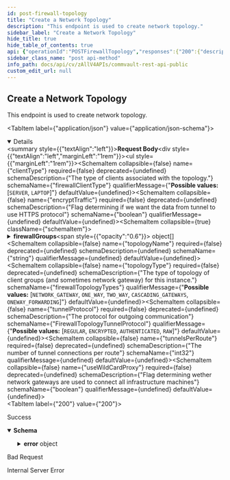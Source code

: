 ```yaml
---
id: post-firewall-topology
title: "Create a Network Topology"
description: "This endpoint is used to create network topology."
sidebar_label: "Create a Network Topology"
hide_title: true
hide_table_of_contents: true
api: {"operationId":"POSTFirewallTopology","responses":{"200":{"description":"Success","content":{"application/json":{"schema":{"properties":{"error":{"properties":{"errorCode":{"format":"int32","type":"integer"},"errorMessage":{"nullable":true,"type":"string"}},"type":"object"},"topologyId":{"type":"integer"}},"title":"FirewallTopologyCreateResp","type":"object"}}}},"400":{"description":"Bad Request"},"500":{"description":"Internal Server Error"}},"description":"This endpoint is used to create network topology.","requestBody":{"content":{"application/json":{"schema":{"properties":{"clientType":{"description":"The type of clients associated with the topology.","enum":["SERVER","LAPTOP"],"title":"firewallClientType","type":"string"},"encryptTraffic":{"description":"Flag determining if we want the data from tunnel to use HTTPS protocol","type":"boolean"},"firewallGroups":{"items":{"properties":{"advancedOptions":{"properties":{"keepAliveInterval":{"description":"The interval in seconds for sending keep-alive packets, to maintain the session if backup traffic has an extended pause.","format":"int32","type":"integer"},"tunnelPort":{"description":"The port defined for communications","format":"int32","type":"integer"}},"title":"","type":"object"},"clientGroupId":{"description":"The id of the client group","format":"int32","type":"integer"},"groupType":{"enum":["INTERNAL","EXTERNAL","PROXIES","PROXY_PERIMETER"],"title":"FirewallFwGroupType","type":"string"},"mnemonic":{"description":"Custom names(mnemonics) given to pre-defined smart client groups","enum":["MY_COMMSERVE","MY_MEDIAAGENTS","MY_COMMSERVE_AND_MEDIAAGENTS","NONE"],"title":"FirewallGroupMnemonic","type":"string"}},"title":"","type":"object"},"type":"array"},"topologyName":{"type":"string"},"topologyType":{"description":"The type of topology of client groups (and sometimes network gateway) for this instance.","enum":["NETWORK_GATEWAY","ONE_WAY","TWO_WAY","CASCADING_GATEWAYS","ONEWAY_FORWARDING"],"title":"firewallTopologyTypes","type":"string"},"tunnelProtocol":{"description":"The protocol for outgoing communication","enum":["REGULAR","ENCRYPTED","AUTHENTICATED","RAW"],"title":"FirewallTopologyTunnelProtocol","type":"string"},"tunnelsPerRoute":{"description":"The number of tunnel connections per route","format":"int32","type":"integer"},"useWildCardProxy":{"description":"Flag determining wether network gateways are used to connect all infrastructure machines","type":"boolean"}},"title":"FirewallTopologyReq","type":"object"}}}},"tags":["Network Topology Operations"],"method":"post","path":"/V4/NetworkTopology","servers":[{"url":"http://{hostname}/webconsole/api","variables":{"hostname":{"default":"localhost","description":"Webconsole"}}}],"securitySchemes":{"token":{"in":"header","name":"Authtoken","type":"apiKey"}},"jsonRequestBodyExample":{"clientType":"SERVER","encryptTraffic":true,"firewallGroups":[{"advancedOptions":{"keepAliveInterval":0,"tunnelPort":0},"clientGroupId":0,"groupType":"INTERNAL","mnemonic":"MY_COMMSERVE"}],"topologyName":"string","topologyType":"NETWORK_GATEWAY","tunnelProtocol":"REGULAR","tunnelsPerRoute":0,"useWildCardProxy":true},"info":{"version":"1.0.0","contact":{},"description":"## Welcome\n\nWelcome to Commvault's Rest APIs. You can explore our APIs in [Postman](https://getpostman.com) using the predefined requests we created\n\nThe current version of this documentation is **Commvault Platform Release 2022E**.\n\nYou can access LTS documentation here:\n\n[Feature Release 11.20](https://documenter.getpostman.com/view/2046098/UVR7KoPJ)\n\n[Feature Release 11.24](https://documenter.getpostman.com/view/2046098/UVR7KoPL)\n\nFor more V2 and Latest APIs, please visit your API Explorer page.  \n[*More Details*](http://documentation.commvault.com/commvault/v11/article?p=107350_1.htm)\n\n## Setup\n\nTo get started, [create an environment in Postman](https://www.getpostman.com/docs/environments), select that environment, and set your environment variables by entering necessary values in the `0 - Setup/Environment Setup` pre-request script ([documentation on pre-request scripts](http://www.getpostman.com/docs/pre_request_scripts)). Also, Some of our calls might have dependencies. `GET`/`PUT`/`DELETE` may only work after an item is created with a `POST`.\n\nThe same set of APIs can be used for both XML and JSON. If you want to get equivalent JSON for the XML, use our [API](https://api.commvault.com/#fe2fa795-dd7c-4416-857d-75704b52be8c) for conversion.\n\n**Note:** Swagger Documentation for V2/Latest APIs are present in the following URL:  \n`{ServerURL}/sandbox/apiexplorer`\n\n[*More Details*](http://documentation.commvault.com/commvault/v11/article?p=45551.htm)","title":"Commvault Rest API - Public"},"postman":{"name":"Create a Network Topology","description":{"content":"This endpoint is used to create network topology.","type":"text/plain"},"url":{"path":["V4","NetworkTopology"],"host":["{{baseUrl}}"],"query":[],"variable":[]},"header":[{"key":"Content-Type","value":"application/json"},{"key":"Accept","value":"application/json"}],"method":"POST","body":{"mode":"raw","raw":"\"\"","options":{"raw":{"language":"json"}}}}}
sidebar_class_name: "post api-method"
info_path: docs/api/cv/zAllV4APIs/commvault-rest-api-public
custom_edit_url: null
---
```



## Create a Network Topology



This endpoint is used to create network topology.

<MimeTabs><TabItem label={"application/json"} value={"application/json-schema"}><details style={{}} data-collapsed={false} open={true}><summary style={{"textAlign":"left"}}><strong>Request Body</strong></summary><div style={{"textAlign":"left","marginLeft":"1rem"}}></div><ul style={{"marginLeft":"1rem"}}><SchemaItem collapsible={false} name={"clientType"} required={false} deprecated={undefined} schemaDescription={"The type of clients associated with the topology."} schemaName={"firewallClientType"} qualifierMessage={"**Possible values:** [`SERVER`, `LAPTOP`]"} defaultValue={undefined}></SchemaItem><SchemaItem collapsible={false} name={"encryptTraffic"} required={false} deprecated={undefined} schemaDescription={"Flag determining if we want the data from tunnel to use HTTPS protocol"} schemaName={"boolean"} qualifierMessage={undefined} defaultValue={undefined}></SchemaItem><SchemaItem collapsible={true} className={"schemaItem"}><details style={{}}><summary style={{}}><strong>firewallGroups</strong><span style={{"opacity":"0.6"}}> object[]</span></summary><div style={{"marginLeft":"1rem"}}><SchemaItem collapsible={true} className={"schemaItem"}><details style={{}}><summary style={{}}><strong>advancedOptions</strong><span style={{"opacity":"0.6"}}> object</span></summary><div style={{"marginLeft":"1rem"}}><SchemaItem collapsible={false} name={"keepAliveInterval"} required={false} deprecated={undefined} schemaDescription={"The interval in seconds for sending keep-alive packets, to maintain the session if backup traffic has an extended pause."} schemaName={"int32"} qualifierMessage={undefined} defaultValue={undefined}></SchemaItem><SchemaItem collapsible={false} name={"tunnelPort"} required={false} deprecated={undefined} schemaDescription={"The port defined for communications"} schemaName={"int32"} qualifierMessage={undefined} defaultValue={undefined}></SchemaItem></div></details></SchemaItem><SchemaItem collapsible={false} name={"clientGroupId"} required={false} deprecated={undefined} schemaDescription={"The id of the client group"} schemaName={"int32"} qualifierMessage={undefined} defaultValue={undefined}></SchemaItem><SchemaItem collapsible={false} name={"groupType"} required={false} deprecated={undefined} schemaDescription={undefined} schemaName={"FirewallFwGroupType"} qualifierMessage={"**Possible values:** [`INTERNAL`, `EXTERNAL`, `PROXIES`, `PROXY_PERIMETER`]"} defaultValue={undefined}></SchemaItem><SchemaItem collapsible={false} name={"mnemonic"} required={false} deprecated={undefined} schemaDescription={"Custom names(mnemonics) given to pre-defined smart client groups"} schemaName={"FirewallGroupMnemonic"} qualifierMessage={"**Possible values:** [`MY_COMMSERVE`, `MY_MEDIAAGENTS`, `MY_COMMSERVE_AND_MEDIAAGENTS`, `NONE`]"} defaultValue={undefined}></SchemaItem></div></details></SchemaItem><SchemaItem collapsible={false} name={"topologyName"} required={false} deprecated={undefined} schemaDescription={undefined} schemaName={"string"} qualifierMessage={undefined} defaultValue={undefined}></SchemaItem><SchemaItem collapsible={false} name={"topologyType"} required={false} deprecated={undefined} schemaDescription={"The type of topology of client groups (and sometimes network gateway) for this instance."} schemaName={"firewallTopologyTypes"} qualifierMessage={"**Possible values:** [`NETWORK_GATEWAY`, `ONE_WAY`, `TWO_WAY`, `CASCADING_GATEWAYS`, `ONEWAY_FORWARDING`]"} defaultValue={undefined}></SchemaItem><SchemaItem collapsible={false} name={"tunnelProtocol"} required={false} deprecated={undefined} schemaDescription={"The protocol for outgoing communication"} schemaName={"FirewallTopologyTunnelProtocol"} qualifierMessage={"**Possible values:** [`REGULAR`, `ENCRYPTED`, `AUTHENTICATED`, `RAW`]"} defaultValue={undefined}></SchemaItem><SchemaItem collapsible={false} name={"tunnelsPerRoute"} required={false} deprecated={undefined} schemaDescription={"The number of tunnel connections per route"} schemaName={"int32"} qualifierMessage={undefined} defaultValue={undefined}></SchemaItem><SchemaItem collapsible={false} name={"useWildCardProxy"} required={false} deprecated={undefined} schemaDescription={"Flag determining wether network gateways are used to connect all infrastructure machines"} schemaName={"boolean"} qualifierMessage={undefined} defaultValue={undefined}></SchemaItem></ul></details></TabItem></MimeTabs><div><ApiTabs><TabItem label={"200"} value={"200"}><div>

Success

</div><div><MimeTabs schemaType={"response"}><TabItem label={"application/json"} value={"application/json"}><SchemaTabs><TabItem label={"Schema"} value={"Schema"}><details style={{}} data-collapsed={false} open={true}><summary style={{"textAlign":"left"}}><strong>Schema</strong></summary><div style={{"textAlign":"left","marginLeft":"1rem"}}></div><ul style={{"marginLeft":"1rem"}}><SchemaItem collapsible={true} className={"schemaItem"}><details style={{}}><summary style={{}}><strong>error</strong><span style={{"opacity":"0.6"}}> object</span></summary><div style={{"marginLeft":"1rem"}}><SchemaItem collapsible={false} name={"errorCode"} required={false} deprecated={undefined} schemaDescription={undefined} schemaName={"int32"} qualifierMessage={undefined} defaultValue={undefined}></SchemaItem><SchemaItem collapsible={false} name={"errorMessage"} required={false} deprecated={undefined} schemaDescription={undefined} schemaName={"string"} qualifierMessage={undefined} defaultValue={undefined}></SchemaItem></div></details></SchemaItem><SchemaItem collapsible={false} name={"topologyId"} required={false} deprecated={undefined} schemaDescription={undefined} schemaName={"integer"} qualifierMessage={undefined} defaultValue={undefined}></SchemaItem></ul></details></TabItem><TabItem label={"Example (from schema)"} value={"Example (from schema)"}><ResponseSamples responseExample={"{\n  \"error\": {\n    \"errorCode\": 0,\n    \"errorMessage\": \"string\"\n  },\n  \"topologyId\": 0\n}"} language={"json"}></ResponseSamples></TabItem></SchemaTabs></TabItem></MimeTabs></div></TabItem><TabItem label={"400"} value={"400"}><div>

Bad Request

</div><div></div></TabItem><TabItem label={"500"} value={"500"}><div>

Internal Server Error

</div><div></div></TabItem></ApiTabs></div>
      